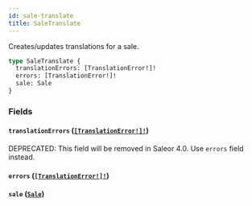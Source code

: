 ```yaml
---
id: sale-translate
title: SaleTranslate
---
```


Creates/updates translations for a sale.

```graphql
type SaleTranslate {
  translationErrors: [TranslationError!]!
  errors: [TranslationError!]!
  sale: Sale
}
```

### Fields

#### `translationErrors` ([`[TranslationError!]!`](../../../developer/api-reference/objects/translation-error))

<span class="badge badge--warning">DEPRECATED: This field will be removed in Saleor 4.0. Use `errors` field instead.</span>

#### `errors` ([`[TranslationError!]!`](../../../developer/api-reference/objects/translation-error))

#### `sale` ([`Sale`](../../../developer/api-reference/objects/sale))
